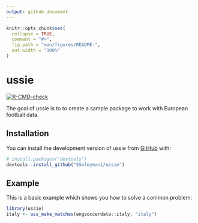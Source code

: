 ```yaml
---
output: github_document
---
```


<!-- README.md is generated from README.Rmd. Please edit that file -->

```r
knitr::opts_chunk$set(
  collapse = TRUE,
  comment = "#>",
  fig.path = "man/figures/README-",
  out.width = "100%"
)
```

# ussie

<!-- badges: start -->

[![R-CMD-check](https://github.com/SSoleymani/ussie/actions/workflows/R-CMD-check.yaml/badge.svg)](https://github.com/SSoleymani/ussie/actions/workflows/R-CMD-check.yaml)
<!-- badges: end -->

The goal of ussie is to to create a sample package to work with European football data.

## Installation

You can install the development version of ussie from [GitHub](https://github.com/) with:

``` r
# install.packages("devtools")
devtools::install_github("SSoleymani/ussie")
```

## Example

This is a basic example which shows you how to solve a common problem:

```r
library(ussie)
italy <- uss_make_matches(engsoccerdata::italy, "italy")
```

